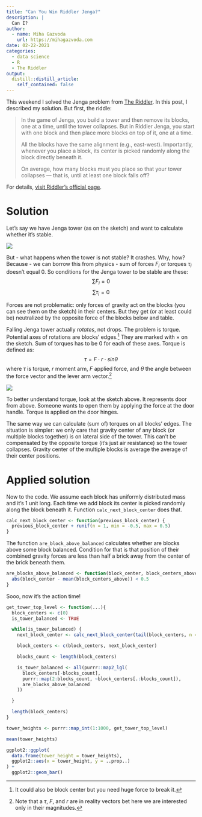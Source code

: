 ```yaml
---
title: "Can You Win Riddler Jenga?"
description: |
  Can I?
author:
  - name: Miha Gazvoda
    url: https://mihagazvoda.com
date: 02-22-2021
categories: 
  - data science
  - R
  - The Riddler
output:
  distill::distill_article:
    self_contained: false
---
```


This weekend I solved the Jenga problem from [The Riddler](https://fivethirtyeight.com/tag/the-riddler/). In this post, I described my solution. But first, the riddle:

> In the game of Jenga, you build a tower and then remove its blocks, one at a time, until the tower collapses. But in Riddler Jenga, you start with one block and then place more blocks on top of it, one at a time. 
>
> All the blocks have the same alignment (e.g., east-west). Importantly, whenever you place a block, its center is picked randomly along the block directly beneath it.  
>
> On average, how many blocks must you place so that your tower collapses — that is, until at least one block falls off?

For details, [visit Riddler's official page](https://fivethirtyeight.com/features/can-you-win-riddler-jenga/).

# Solution

Let's say we have Jenga tower (as on the sketch) and want to calculate whether it's stable.

![](../../images/jenga/jenga_tower.png)

But - what happens when the tower is not stable? It crashes. Why, how? Because - we can borrow this from physics - sum of forces $F_i$ or torques $\tau_i$ doesn't equal 0. So conditions for the Jenga tower to be stable are these:
$$
\sum F_i = 0  
$$
$$
\sum \tau_i = 0
$$

Forces are not problematic: only forces of gravity act on the blocks (you can see them on the sketch) in their centers. But they get (or at least could be) neutralized by the opposite force of the blocks below and table.

Falling Jenga tower actually *rotates*, not drops. The problem is torque. Potential axes of rotations are blocks' edges.^[It could also be block center but you need huge force to break it.] They are marked with $\times$ on the sketch. Sum of torques has to be 0 for each of these axes. Torque is defined as:
$$
\tau = F \cdot r \cdot sin\theta
$$
where $\tau$ is torque, $r$ moment arm, $F$ applied force, and $\theta$  the angle between the force vector and the lever arm vector.^[Note that a $\tau$, $F$, and $r$ are in reality vectors bet here we are interested only in their magnitudes.] 

![](../../images/jenga/door_torque.png)

To better understand torque, look at the sketch above. It represents door from above. Someone wants to open them by applying the force at the door handle. Torque is applied on the door hinges.

The same way we can calculate (sum of) torques on all blocks' edges. The situation is simpler: we only care that gravity center of any block (or multiple blocks together) is on lateral side of the tower. This can't be compensated by the opposite torque (it's just air resistance) so the tower collapses. Gravity center of the multiple blocks is average the average of their center positions. 

# Applied solution

Now to the code. We assume each block has uniformly distributed mass and it's 1 unit long.  Each time we add block its center is picked randomly along the block beneath it. Function `calc_next_block_center` does that.

```r
calc_next_block_center <- function(previous_block_center) {
  previous_block_center + runif(n = 1, min = -0.5, max = 0.5)
}
```

The function `are_block_above_balanced` calculates whether are blocks above some block balanced. Condition for that is that position of their combined gravity forces are less than half a brick away from the center of the brick beneath them.

```r
are_blocks_above_balanced <- function(block_center, block_centers_above) {
  abs(block_center - mean(block_centers_above)) < 0.5
}
```

Sooo, now it's the action time! 

```r
get_tower_top_level <- function(...){
  block_centers <- c(0)
  is_tower_balanced <- TRUE

  while(is_tower_balanced) {
    next_block_center <- calc_next_block_center(tail(block_centers, n = 1))

    block_centers <- c(block_centers, next_block_center)

    blocks_count <- length(block_centers)

    is_tower_balanced <- all(purrr::map2_lgl(
      block_centers[-blocks_count],
      purrr::map(2:blocks_count, ~block_centers[.:blocks_count]),
      are_blocks_above_balanced
    ))

  }

  length(block_centers)
}
```


```r
tower_heights <- purrr::map_int(1:1000, get_tower_top_level)

mean(tower_heights)

ggplot2::ggplot(
  data.frame(tower_height = tower_heights), 
  ggplot2::aes(x = tower_height, y = ..prop..)
) +
  ggplot2::geom_bar()
```

